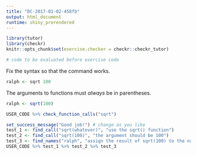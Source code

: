 ```yaml
---
title: "DC-2017-01-02-458fb"
output: html_document
runtime: shiny_prerendered
---
```


```r
library(tutor)
library(checkr)
knitr::opts_chunk$set(exercise.checker = checkr::checkr_tutor)
```

```r
# code to be evaluated before exercise code
```

Fix the syntax so that the command works.

```r
ralph <- sqrt 100
```

<div id="DC-2017-01-02-458fb-hint">
The arguments to functions must *always* be in parentheses.
</div>


```r
ralph <- sqrt(100)
```

```r
USER_CODE %>% check_function_calls("sqrt") 
```


```r
set_success_message("Good job!") # change as you like
test_1 <- find_call("sqrt(whatever)", "use the sqrt() function") 
test_2 <- find_call("sqrt(100)", "the argument should be 100")
test_3 <- find_names("ralph", "assign the result of sqrt(100) to the name ralph")
USER_CODE %>% test_1 %>% test_2 %>% test_3
```


